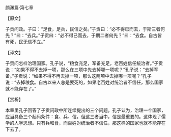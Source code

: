 

颜渊篇·第七章

【原文】

子贡问政。子曰：“足食，足兵，民信之矣。”子贡曰：“必不得已而去，于斯三者何先？”曰：“去兵。”子贡曰：“必不得已而去，于期二者何先？”曰：“去食。自古皆有死，民无信不立。”

【译文】

子贡问怎样治理国家。孔子说，“粮食充足，军备充足，老百姓信任统治者。”子贡说：“如果不得不去掉一项，那么在三项中先去掉哪一项呢？”孔子说：“去掉军备。”子贡说：“如果不得不再去掉一项，那么这两项中去掉哪一项呢？”孔子说：“去掉粮食。自古以来人总是要死的，如果老百姓对统治者不信任，那么国家就不能存在了。”

【赏析】

本章里孔子回答了子贡问政中所连续提出的三个问题。孔子认为，治理一个国家，应当具备三个起码条件：食、兵、信。但这三者当中，信是最重要的。这体现了儒学的人学思想。只有兵和食，而百姓对统治者不信任，那这样的国家也就不能存在下去了。

